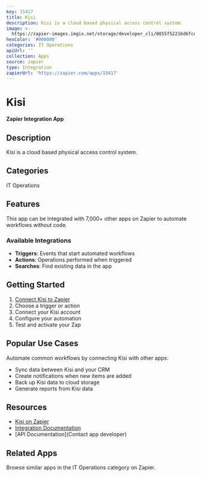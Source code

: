 ```yaml
---
key: 15417
title: Kisi
description: Kisi is a cloud based physical access control system.
image: >-
  https://zapier-images.imgix.net/storage/developer_cli/0855f52216d6fce306f64022bdff1954.png?auto=format%2Ccompress&ixlib=python-3.0.0&q=50
hexColor: '#000000'
categories: IT Operations
apiUrl: ''
collection: Apps
source: zapier
type: Integration
zapierUrl: 'https://zapier.com/apps/15417'
---
```

# Kisi

**Zapier Integration App**

## Description

Kisi is a cloud based physical access control system.

## Categories

IT Operations

## Features

This app can be integrated with 7,000+ other apps on Zapier to automate workflows without code.

### Available Integrations

- **Triggers**: Events that start automated workflows
- **Actions**: Operations performed when triggered
- **Searches**: Find existing data in the app

## Getting Started

1. [Connect Kisi to Zapier](https://zapier.com/apps/15417)
2. Choose a trigger or action
3. Connect your Kisi account
4. Configure your automation
5. Test and activate your Zap

## Popular Use Cases

Automate common workflows by connecting Kisi with other apps:

- Sync data between Kisi and your CRM
- Create notifications when new items are added
- Back up Kisi data to cloud storage
- Generate reports from Kisi data

## Resources

- [Kisi on Zapier](https://zapier.com/apps/15417)
- [Integration Documentation](https://zapier.com/apps/15417/integrations)
- [API Documentation](Contact app developer)

## Related Apps

Browse similar apps in the IT Operations category on Zapier.
